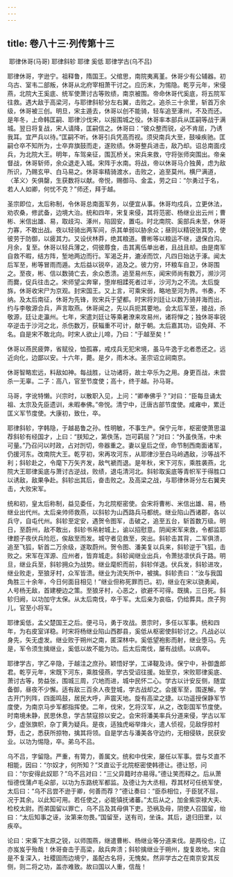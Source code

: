 ```yaml
---
---
---
```

title: 卷八十三·列传第十三
---

 耶律休哥(马哥) 耶律斜轸 耶律 奚低 耶律学古(乌不吕)

耶律休哥，字逊宁。祖释鲁，隋国王。父绾思，南院夷离堇。休哥少有公辅器。初乌古、室韦二部叛，休哥从北府宰相萧干讨之。应历末，为惕隐。乾亨元年，宋侵燕，北院大王奚底、统军使萧讨古等败绩，南京被围。帝命休哥代奚底，将五院军往救。遇大敌于高梁河，与耶律斜轸分左右翼，击败之。追杀三十余里，斩首万余级，休哥被三创。明旦，宋主遁去，休哥以创不能骑，轻车追至涿州，不及而还。是年冬，上命韩匡嗣、耶律沙伐宋，以报围城之役。休哥率本部兵从匡嗣等战于满城。翌日将复战，宋人请降，匡嗣信之。休哥曰：“彼众整而锐，必不肯屈，乃诱我耳。宜严兵以待。”匡嗣不听。休哥引兵凭高而视。须臾南兵大至，鼓噪疾驰。匡嗣仓卒不知所为，士卒弃旗鼓而走，遂败绩。休哥整兵进击，敌乃却。诏总南面戍兵，为北院大王。明年，车驾亲征，围瓦桥关。宋兵来救，守将张师突围出。帝亲督战，休哥斩师，余众退走入城。宋阵于水南。将战，帝以休哥马介独黄，虑为敌所识，乃赐玄甲、白马易之。休哥率精骑渡水，击败之，追至莫州。横尸满道，〈革义〉矢俱罄，生获数将以献。帝悦，赐御马、金盂，劳之曰：“尔勇过于名，若人人如卿，何忧不克？”师还，拜于越。

圣宗即位，太后称制，令休哥总南面军务，以便宜从事。休哥均戍兵，立更休法，劝农桑，修武备，边境大治。统和四年，宋复来侵，其将范密、杨继业出云州；曹彬、米信出雄、易，取歧沟、涿州，陷固安，置屯。时北南院、奚部兵未至，休哥力寡，不敢出战。夜以轻骑出两军间，杀其单弱以胁余众；昼则以精锐张其势，使彼劳于防御，以疲其力。又设伏林莽，绝其粮道。曹彬等以粮运不继，退保白沟。月余，复至。休哥以轻兵薄之，伺彼蓐食，击其离伍单出者，且战且却。由是南军自救不暇，结方阵，堑地两边而行。军渴乏井，漉淖而饮，凡四日始达于涿。闻太后军至，彬等冒雨而遁。太后益以锐卒，追及之。彼力穷，环粮车自卫，休哥围之。至夜，彬、信以数骑亡去，余众悉溃。追至易州东，闻宋师尚有数万，濒沙河而爨，促兵往击之。宋师望尘奔窜，堕岸相蹂死者过半，沙河为之不流。太后旋旆，休哥收宋尸为京观。封宋国王。又上言，可乘宋弱，略地至河为界。书奏，不纳。及太后南征，休哥为先锋，败宋兵于望都。时宋将刘廷让以数万骑并海而出，约与李敬源合兵，声言取燕。休哥闻之，先以兵扼其要地。会太后军至，接战，杀敬源，廷让走瀛州。七年，宋遣刘廷让等乘暑潦来攻易州，诸将惮之；独休哥率锐卒逆击于沙河之北，杀伤数万，获辎重不可计，献于朝。太后嘉其功，诏免拜、不名。自是宋不敢北向。时宋人欲止儿啼，乃曰：“于越至矣！”

休哥以燕民疲弊，省赋役，恤孤寡，戒戍兵无犯宋境，虽马牛逸于北者悉还之。远近向化，边鄙以安。十六年，薨。是夕，雨木冰。圣宗诏立祠南京。

休哥智略宏远，料敌如神。每战胜，让功诸将，故士卒乐为之用。身更百战，未尝杀一无辜。二子：高八，官至节度使；高十，终于越。孙马哥。

马哥，字讹特懒。兴宗时，以散职入见，上问：“卿奉佛乎？”对曰：“臣每旦诵太祖、太宗及先臣遗训，未暇奉佛。”帝悦。清宁中，迁唐古部节度使。咸雍中，累迁匡义军节度使。大康初，致仕，卒。

耶律斜轸，字韩隐，于越曷鲁之孙。性明敏，不事生产。保宁元年，枢密使萧思温荐斜轸有经国才，上曰：“朕知之，第佚荡，岂可羁屈？”对曰：“外虽佚荡，中未可量。”乃召问以时政，占对剀切，帝器重之。妻以皇后之侄，命节制西南面诸军，仍援河东。改南院大王。乾亨初，宋再攻河东，从耶律沙至白马岭遇敌，沙等战不利；斜轸赴之，令麾下万矢齐发，敌气褫而退。是年秋，宋下河东，乘胜袭燕，北院大王耶律奚底与萧讨古逆战，败绩，退屯清河北。斜轸取奚底等青帜军于得胜口以诱敌，敌果争赴。斜轸出其后，奋击败之。及高梁之战，与耶律休哥分左右翼夹击，大败宋军。

统和初，皇太后称制，益见委任，为北院枢密使。会宋将曹彬、米信出雄、易，杨继业出代州。太后亲帅师救燕，以斜轸为山西路兵马都统。继业陷山西诸郡，各以兵守，自屯代州。斜轸至定安，遇贺令图军，击破之，追至五台，斩首数万级。明日，至蔚州，敌不敢出，斜轸书帛射城上，谕以招慰意。阴闻宋军来救，令都监耶律题子夜伏兵险厄，俟敌至而发。城守者见救至，突出。斜轸击其背，二军俱溃，追至飞狐，斩首二万余级，遂取蔚州。贺令图、潘美复以兵来，斜轸逆于飞狐，击败之。宋军在浑源、应州者，皆弃城走。斜轸闻继业出兵，令萧挞凛伏兵于路。明旦，继业兵至，斜轸拥众为战势。继业麾帜而前，斜轸佯退。伏兵发，斜轸进攻，继业败走，至狼牙村，众军皆溃。继业为流矢所中，被擒。斜轸责曰：“汝与我国角胜三十余年，今日何面目相见！”继业但称死罪而已。初，继业在宋以骁勇闻，人号杨无敌，首建梗边之策。至狼牙村，心恶之，欲避不可得。既擒，三日死。斜轸归阙，以功加守太保。从太后南伐，卒于军。太后亲为哀临，仍给葬具。庶子狗儿，官至小将军。

耶律奚低，孟父楚国王之后。便弓马，勇于攻战。景宗时，多任以军事。统和四年，为右皮室详稳。时宋将杨继业陷山西郡县，奚低从枢密使斜轸讨之。凡战必以身先，矢无虚发。继业败于朔州之南，匿深林中。奚低望袍影而射，继业堕马。先是，军令须生擒继业，奚低以故不能为功。后太后南伐，屡有战绩。以病卒。

耶律学古，字乙辛隐，于越洼之庶孙。颖悟好学，工译鞮及诗。保宁中，补御盏郎君。乾亨元年，宋既下河东，乘胜侵燕，学古受诏往援。始至京，宋败耶律奚底、萧讨古等，势益张，围城三周，穴地而进，城中民怀二心。学古以计安反侧，随宜备御，昼夜不少懈。适有敌三百余人夜登城，学古战却之。会援军至，围遂解。学古开门列阵，四面鸣鼓，居民大呼，声震天地。旋有高梁之捷。以功遥授保静军节度使，为南京马步军都指挥使。二年，伐宋，乞将汉军，从之，改彰国军节度使。时南境未静，民思休息，学古禁寇掠以安之。会宋将潘美率兵分道来侵，学古以军少，虚张旗帜，杂丁黄为疑兵。是夜，适独虎峪举烽火，遣人侦视，见敌俘掠村野，击之，悉获所掠物，擒其将领。自是学古与潘美各守边约，无相侵轶，民获安业。以功为惕隐，卒。弟乌不吕。

乌不吕，字留隐。严重，有膂力，善属文。统和中伐宋，屡任以军事。尝与爻直不相能，因曰：“尔奴才，何所知？”爻直讼于北院枢密使韩德让。德让怒，问曰：“尔安得此奴耶？”乌不吕对曰：“三父异籍时亦易得。”德让笑而释之。后从萧恒德伐蒲卢毛朵部，以功为东路统军都监。及德让为大丞相，荐其材可任统军使，太后曰：“乌不吕尝不逊于卿，何善而荐？”德让奏曰：“臣忝相位，于臣犹不屈，况于其余。以此知可用。若任使之，必能镇抚诸蕃。”太后从之，加金紫崇禄大夫、检校太尉。而弟国留以罪亡，乌不吕及其母俱下吏。恐祸及母，阴使人召国留，绐曰：“太后知事之诬，汝第来勿畏。”国留至，送有司，坐诛。其后，退归田里，以疾卒。

论曰：宋乘下太原之锐，以师围燕，继遣曹彬、杨继业等分道来伐。是两役也，辽亦岌岌乎殆哉！休哥奋击于高梁，敌兵奔溃；斜轸擒继业于朔州，旋复故地。宋自是不复深入，社稷固而边境宁，虽配古名将，无愧矣。然非学古之在南京安其反侧，则二将之功，盖亦难致。故曰国以人重，信哉！

